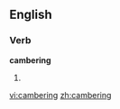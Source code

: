 ==English==

===Verb===
'''cambering'''

# {{present participle of|[[camber]]}}

[[vi:cambering]]
[[zh:cambering]]